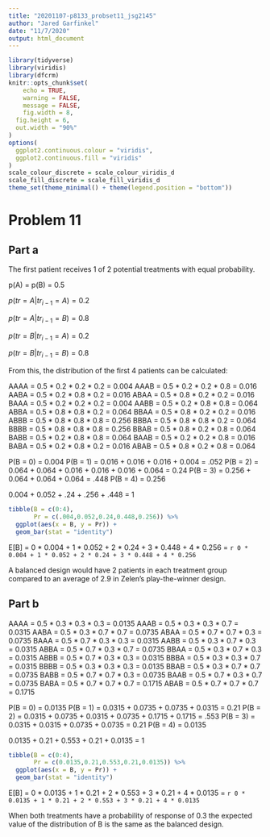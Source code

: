 ```yaml
---
title: "20201107-p8133_probset11_jsg2145"
author: "Jared Garfinkel"
date: "11/7/2020"
output: html_document
---
```


```r
library(tidyverse)
library(viridis)
library(dfcrm)
knitr::opts_chunk$set(
	echo = TRUE,
	warning = FALSE,
	message = FALSE,
	fig.width = 8, 
  fig.height = 6,
  out.width = "90%"
)
options(
  ggplot2.continuous.colour = "viridis",
  ggplot2.continuous.fill = "viridis"
)
scale_colour_discrete = scale_colour_viridis_d
scale_fill_discrete = scale_fill_viridis_d
theme_set(theme_minimal() + theme(legend.position = "bottom"))
```

# Problem 11

## Part a

The first patient receives 1 of 2 potential treatments with equal probability.

p(A) = p(B) = 0.5

$p(tr = A|tr_{i-1} = A) = 0.2$

$p(tr = A|tr_{i-1} = B) = 0.8$

$p(tr = B|tr_{i-1} = A) = 0.2$

$p(tr = B|tr_{i-1} = B) = 0.8$

From this, the distribution of the first 4 patients can be calculated:

AAAA = 0.5 * 0.2 * 0.2 * 0.2 = 0.004
AAAB = 0.5 * 0.2 * 0.2 * 0.8 = 0.016
AABA = 0.5 * 0.2 * 0.8 * 0.2 = 0.016
ABAA = 0.5 * 0.8 * 0.2 * 0.2 = 0.016
BAAA = 0.5 * 0.2 * 0.2 * 0.2 = 0.004
AABB = 0.5 * 0.2 * 0.8 * 0.8 = 0.064
ABBA = 0.5 * 0.8 * 0.8 * 0.2 = 0.064
BBAA = 0.5 * 0.8 * 0.2 * 0.2 = 0.016
ABBB = 0.5 * 0.8 * 0.8 * 0.8 = 0.256
BBBA = 0.5 * 0.8 * 0.8 * 0.2 = 0.064
BBBB = 0.5 * 0.8 * 0.8 * 0.8 = 0.256
BBAB = 0.5 * 0.8 * 0.2 * 0.8 = 0.064
BABB = 0.5 * 0.2 * 0.8 * 0.8 = 0.064
BAAB = 0.5 * 0.2 * 0.2 * 0.8 = 0.016
BABA = 0.5 * 0.2 * 0.8 * 0.2 = 0.016
ABAB = 0.5 * 0.8 * 0.2 * 0.8 = 0.064

P(B = 0) = 0.004
P(B = 1) = 0.016 + 0.016 + 0.016 + 0.004 = .052
P(B = 2) = 0.064 + 0.064 + 0.016 + 0.016 + 0.016 + 0.064 = 0.24
P(B = 3) = 0.256 + 0.064 + 0.064 + 0.064 = .448
P(B = 4) = 0.256

0.004 + 0.052 + .24 + .256 + .448 = 1

```r
tibble(B = c(0:4),
       Pr = c(.004,0.052,0.24,0.448,0.256)) %>% 
  ggplot(aes(x = B, y = Pr)) +
  geom_bar(stat = "identity")
```

E[B] = 0 * 0.004 + 1 * 0.052 + 2 * 0.24 + 3 * 0.448 + 4 * 0.256 = `r 0 * 0.004 + 1 * 0.052 + 2 * 0.24 + 3 * 0.448 + 4 * 0.256`

A balanced design would have 2 patients in each treatment group compared to an average of 2.9 in Zelen's play-the-winner design.

## Part b

AAAA = 0.5 * 0.3 * 0.3 * 0.3 = 0.0135
AAAB = 0.5 * 0.3 * 0.3 * 0.7 = 0.0315
AABA = 0.5 * 0.3 * 0.7 * 0.7 = 0.0735
ABAA = 0.5 * 0.7 * 0.7 * 0.3 = 0.0735
BAAA = 0.5 * 0.7 * 0.3 * 0.3 = 0.0315
AABB = 0.5 * 0.3 * 0.7 * 0.3 = 0.0315
ABBA = 0.5 * 0.7 * 0.3 * 0.7 = 0.0735
BBAA = 0.5 * 0.3 * 0.7 * 0.3 = 0.0315
ABBB = 0.5 * 0.7 * 0.3 * 0.3 = 0.0315
BBBA = 0.5 * 0.3 * 0.3 * 0.7 = 0.0315
BBBB = 0.5 * 0.3 * 0.3 * 0.3 = 0.0135
BBAB = 0.5 * 0.3 * 0.7 * 0.7 = 0.0735
BABB = 0.5 * 0.7 * 0.7 * 0.3 = 0.0735
BAAB = 0.5 * 0.7 * 0.3 * 0.7 = 0.0735
BABA = 0.5 * 0.7 * 0.7 * 0.7 = 0.1715
ABAB = 0.5 * 0.7 * 0.7 * 0.7 = 0.1715

P(B = 0) = 0.0135
P(B = 1) = 0.0315 + 0.0735 + 0.0735 + 0.0315 = 0.21
P(B = 2) = 0.0315 + 0.0735 + 0.0315 + 0.0735 + 0.1715 + 0.1715 = .553
P(B = 3) = 0.0315 + 0.0315 + 0.0735 + 0.0735 = 0.21
P(B = 4) = 0.0135

0.0135 + 0.21 + 0.553 + 0.21 + 0.0135 = 1 

```r
tibble(B = c(0:4),
       Pr = c(0.0135,0.21,0.553,0.21,0.0135)) %>% 
  ggplot(aes(x = B, y = Pr)) +
  geom_bar(stat = "identity")
```

E[B] = 0 * 0.0135 + 1 * 0.21 + 2 * 0.553 + 3 * 0.21 + 4 * 0.0135 = `r 0 * 0.0135 + 1 * 0.21 + 2 * 0.553 + 3 * 0.21 + 4 * 0.0135`

When both treatments have a probability of response of 0.3 the expected value of the distribution of B is the same as the balanced design.